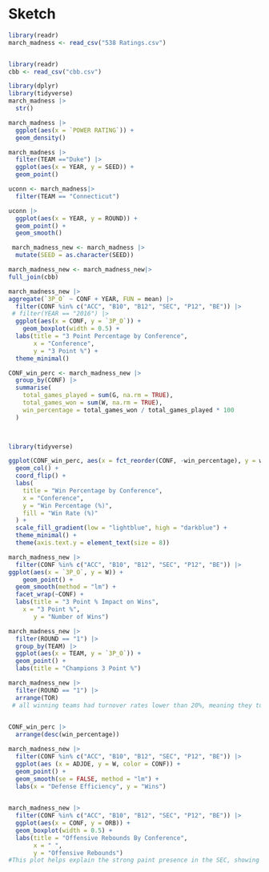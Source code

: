 # Sketch {.unnumbered}

```r
library(readr)
march_madness <- read_csv("538 Ratings.csv")


library(readr)
cbb <- read_csv("cbb.csv")


```
```r
library(dplyr)
library(tidyverse)
march_madness |>
  str()
```
```r
march_madness |>
  ggplot(aes(x = `POWER RATING`)) +
  geom_density()
```
```r
march_madness |>
  filter(TEAM =="Duke") |>
  ggplot(aes(x = YEAR, y = SEED)) +
  geom_point()
```


```r
uconn <- march_madness|>
  filter(TEAM == "Connecticut")

uconn |> 
  ggplot(aes(x = YEAR, y = ROUND)) +
  geom_point() +
  geom_smooth()
```
```r
 march_madness_new <- march_madness |>
  mutate(SEED = as.character(SEED))

march_madness_new <- march_madness_new|>
full_join(cbb)
```

  
```r
march_madness_new |>
aggregate(`3P_O` ~ CONF + YEAR, FUN = mean) |>
  filter(CONF %in% c("ACC", "B10", "B12", "SEC", "P12", "BE")) |>
 # filter(YEAR == "2016") |>
  ggplot(aes(x = CONF, y = `3P_O`)) +
    geom_boxplot(width = 0.5) +
  labs(title = "3 Point Percentage by Conference", 
       x = "Conference",
       y = "3 Point %") +
  theme_minimal()

```
```r

CONF_win_perc <- march_madness_new |>
  group_by(CONF) |>
  summarise(
    total_games_played = sum(G, na.rm = TRUE),
    total_games_won = sum(W, na.rm = TRUE),
    win_percentage = total_games_won / total_games_played * 100
  )

 
```

```r
library(tidyverse)

ggplot(CONF_win_perc, aes(x = fct_reorder(CONF, -win_percentage), y = win_percentage, fill = win_percentage)) +
  geom_col() +
  coord_flip() +
  labs(
    title = "Win Percentage by Conference",
    x = "Conference",
    y = "Win Percentage (%)",
    fill = "Win Rate (%)"
  ) +
  scale_fill_gradient(low = "lightblue", high = "darkblue") +
  theme_minimal() +
  theme(axis.text.y = element_text(size = 8))
```






```r
march_madness_new |>
  filter(CONF %in% c("ACC", "B10", "B12", "SEC", "P12", "BE")) |>
ggplot(aes(x = `3P_O`, y = W)) +
    geom_point() +
  geom_smooth(method = "lm") +
  facet_wrap(~CONF) +
  labs(title = "3 Point % Impact on Wins",
    x = "3 Point %", 
       y = "Number of Wins")
```



```r

march_madness_new |>
  filter(ROUND == "1") |>
  group_by(TEAM) |>
  ggplot(aes(x = TEAM, y = `3P_O`)) +
  geom_point() +
  labs(title = "Champions 3 Point %")
```

```r
march_madness_new |>
  filter(ROUND == "1") |>
  arrange(TOR)
 # all winning teams had turnover rates lower than 20%, meaning they turn the ball over on fewer than 20% of their possessions
 
```





```r
CONF_win_perc |>
  arrange(desc(win_percentage))
```

```r
march_madness_new |>
  filter(CONF %in% c("ACC", "B10", "B12", "SEC", "P12", "BE")) |>
  ggplot(aes (x = ADJDE, y = W, color = CONF)) +
  geom_point() +
  geom_smooth(se = FALSE, method = "lm") +
  labs(x = "Defense Efficiency", y = "Wins") 
  
```


```r
march_madness_new |>
  filter(CONF %in% c("ACC", "B10", "B12", "SEC", "P12", "BE")) |>
  ggplot(aes(x = CONF, y = ORB)) +
  geom_boxplot(width = 0.5) +
  labs(title = "Offensive Rebounds By Conference",
       x = " ",
       y = "Offensive Rebounds")
#This plot helps explain the strong paint presence in the SEC, showing why they are still able to compete at a high level in March Madness despite lower 3 point percentages. 
```





